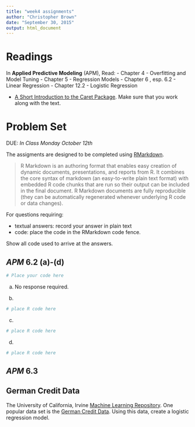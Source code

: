 ---
title: "week4 assignments"
author: "Christopher Brown"
date: "September 30, 2015"
output: html_document
---

# Readings

In **Applied Predictive Modeling** (APM), Read:
- Chapter 4 - Overfitting and Model Tuning
- Chapter 5 - Regression Models
- Chapter 6 , esp. 6.2 - Linear Regression
- Chapter 12.2 - Logistic Regression 

- [A Short Introduction to the Caret Package](https://cran.r-project.org/web/packages/caret/vignettes/caret.pdf). Make sure that you work along with the text.   
  


# Problem Set 

DUE: *In Class Monday October 12th*

The assigments are designed to be completed using [RMarkdown](http://rmarkdown.rstudio.com/). 

> R Markdown is an authoring format that enables easy creation of dynamic 
> documents, presentations, and reports from R. It combines the core syntax of
> markdown (an easy-to-write plain text format) with embedded R code chunks that
> are run so their output can be included in the final document. R Markdown
> documents are fully reproducible (they can be automatically regenerated 
> whenever underlying R code or data changes).


For questions requiring: 

- textual answers: record your answer in plain text
- code: place the code in the RMarkdown code fence. 

Show all code used to arrive at the answers.



## ***APM*** 6.2 (a)-(d)

```{r}
# Place your code here


```

(a) No response required.

(b)   

```{r}
# place R code here
```

(c)
```{r}
# place R code here
```

(d) 
```{r}
# place R code here
```


## ***APM*** 6.3 


## German Credit Data ## 

The University of California, Irvine [Machine Learning Repository](https://archive.ics.uci.edu/ml/index.html). One popular data set is the [German Credit Data](https://archive.ics.uci.edu/ml/datasets/Statlog+%28German+Credit+Data). Using this data, create a logistic regression model. 





